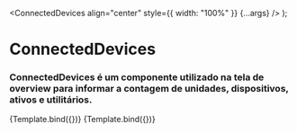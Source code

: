 
<Meta title="ConnectedDevices" component={ConnectedDevices} />

  <ConnectedDevices align="center" style={{ width: "100%" }} {...args} />
);

# ConnectedDevices

### ConnectedDevices é um componente utilizado na tela de overview para informar a contagem de unidades, dispositivos, ativos e utilitários.

<Canvas>
  <Story
    name="ConnectedDevices Principal"
    args={{
      unitsCount: {onlineUnits: 10, offlineUnits: 10},
      devicesCount: {onlineDevs: 10000, offlineDevs: 300},
      utils: {
        maquinas: {
          catalogadas: 1000,
          monitoradas: {
            online: 950,
            offline: 50,
          }
        },
        ambientes: {
          online: 500,
          offline: 10,
        },
        energia: {
          online: 1000,
          offline: 20,
        },
        agua: {
          online: 5000,
          offline: 300,
        },
        iluminacao: {
          online: 2000,
          offline: 10,
        },
        nobreak: {
          online: 3000,
          offline: 10,
        }
      }
    }}
  >
    {Template.bind({})}
  </Story>
    <Story
    name="ConnectedDevices"
    args={{
      isLoading: true,
      unitsCount: {onlineUnits: 10, offlineUnits: 10},
      devicesCount: {onlineDevs: 10000, offlineDevs: 300},
      utils: {
        maquinas: {
          catalogadas: 1000,
          monitoradas: {
            online: 950,
            offline: 50,
          }
        },
        ambientes: {
          online: 500,
          offline: 10,
        },
        energia: {
          online: 1000,
          offline: 20,
        },
        agua: {
          online: 5000,
          offline: 300,
        },
        iluminacao: {
          online: 2000,
          offline: 10,
        },
        nobreak: {
          online: 3000,
          offline: 10,
        }
      }
    }}
  >
    {Template.bind({})}
  </Story>
</Canvas>

<ArgsTable />

